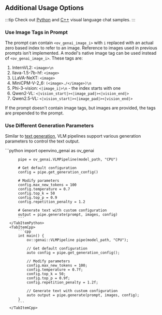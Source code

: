 
## Additional Usage Options

:::tip
Check out [Python](https://github.com/openvinotoolkit/openvino.genai/tree/master/samples/python/visual_language_chat) and [C++](https://github.com/openvinotoolkit/openvino.genai/tree/master/samples/cpp/visual_language_chat) visual language chat samples.
:::

### Use Image Tags in Prompt

The prompt can contain `<ov_genai_image_i>` with `i` replaced with an actual zero based index to refer to an image. Reference to images used in previous prompts isn't implemented. A model's native image tag can be used instead of `<ov_genai_image_i>`. These tags are:
1. InternVL2: `<image>\n`
2. llava-1.5-7b-hf: `<image>`
3. LLaVA-NeXT: `<image>`
4. MiniCPM-V-2_6: `(<image>./</image>)\n`
5. Phi-3-vision: `<|image_i|>\n` - the index starts with one
6. Qwen2-VL: `<|vision_start|><|image_pad|><|vision_end|>`
7. Qwen2.5-VL: `<|vision_start|><|image_pad|><|vision_end|>`

If the prompt doesn't contain image tags, but images are provided, the tags are prepended to the prompt.

### Use Different Generation Parameters

Similar to [text generation](/docs/use-cases/text-generation/#use-different-generation-parameters), VLM pipelines support various generation parameters to control the text output.

<GenerationConfigurationWorkflow />

<BasicGenerationConfiguration>
  <LanguageTabs>
      <TabItemPython>
          ```python
          import openvino_genai as ov_genai

          pipe = ov_genai.VLMPipeline(model_path, "CPU")

          # Get default configuration
          config = pipe.get_generation_config()

          # Modify parameters
          config.max_new_tokens = 100
          config.temperature = 0.7
          config.top_k = 50
          config.top_p = 0.9
          config.repetition_penalty = 1.2

          # Generate text with custom configuration
          output = pipe.generate(prompt, images, config)
          ```
      </TabItemPython>
      <TabItemCpp>
          ```cpp
          int main() {
              ov::genai::VLMPipeline pipe(model_path, "CPU");

              // Get default configuration
              auto config = pipe.get_generation_config();

              // Modify parameters
              config.max_new_tokens = 100;
              config.temperature = 0.7f;
              config.top_k = 50;
              config.top_p = 0.9f;
              config.repetition_penalty = 1.2f;

              // Generate text with custom configuration
              auto output = pipe.generate(prompt, images, config);
          }
          ```
      </TabItemCpp>
  </LanguageTabs>
</BasicGenerationConfiguration>

<ChatScenario />

<Streaming />
